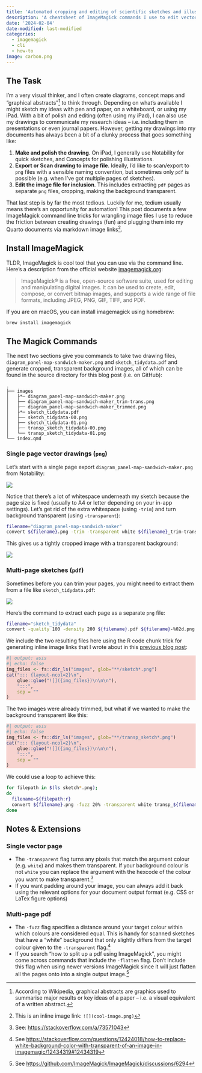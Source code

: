 ```yaml
---
title: 'Automated cropping and editing of scientific sketches and illustrations'
description: 'A cheatsheet of ImageMagick commands I use to edit vector drawings from my iPad for inclusion in (Quarto markdown) documents, presentations and webpages'
date: '2024-02-04'
date-modified: last-modified
categories:
  - imagemagick
  - cli
  - how-to
image: carbon.png
---
```


<!-- https://carbon.now.sh/?bg=rgba%28255%2C255%2C255%2C1%29&t=blackboard&wt=none&l=application%2Fx-sh&width=320&ds=false&dsyoff=20px&dsblur=68px&wc=true&wa=false&pv=69px&ph=55px&ln=false&fl=1&fm=Hack&fs=14px&lh=133%25&si=false&es=2x&wm=false&code=convert%2520input.png%2520-trim%2520-transparent%2520-fuzz%2520output.png -->

## The Task

I'm a very visual thinker, and I often create diagrams, concept maps and "graphical abstracts"[^1] to think through. Depending on what's available I might sketch my ideas with pen and paper, on a whiteboard, or using my iPad. With a bit of polish and editing (often using my iPad), I can also use my drawings to communicate my research ideas -- i.e. including them in presentations or even journal papers. However, getting my drawings into my documents has always been a bit of a clunky process that goes something like:

1. **Make and polish the drawing**. On iPad, I generally use Notability for quick sketches, and Concepts for polishing illustrations.
2. **Export or Scan drawing to image file**. Ideally, I'd like to scan/export to `png` files with a sensible naming convention, but sometimes only `pdf` is possible (e.g. when I've got multiple pages of sketches).
3. **Edit the image file for inclusion**. This includes extracting `pdf` pages as separate `png` files, cropping, making the background transparent.

[^1]: According to Wikipedia, graphical abstracts are graphics used to summarise major results or key ideas of a paper -- i.e. a visual equivalent of a written abstract.

That last step is by far the most tedious. Luckily for me, tedium usually means there's an opportunity for automation! This post documents a few ImageMagick command line tricks for wrangling image files I use to reduce the friction between creating drawings (fun) and plugging them into my Quarto documents via markdown image links[^2].

[^2]: This is an inline image link: `![](cool-image.png)`

## Install ImageMagick

TLDR, ImageMagick is cool tool that you can use via the command line. Here's a description from the official website [imagemagick.org](https://imagemagick.org/):

> ImageMagick® is a free, open-source software suite, used for editing and manipulating digital images. It can be used to create, edit, compose, or convert bitmap images, and supports a wide range of file formats, including JPEG, PNG, GIF, TIFF, and PDF.

If you are on macOS, you can install imagemagick using homebrew:

```bash
brew install imagemagick
```

## The Magick Commands

The next two sections give you commands to take two drawing files, `diagram_panel-map-sandwich-maker.png` and `sketch_tidydata.pdf` and generate cropped, transparent background images, all of which can be found in the source directory for this blog post (i.e. on GitHub):
```terminal
.
├── images
│   ├*─ diagram_panel-map-sandwich-maker.png
│   ├── diagram_panel-map-sandwich-maker_trim-trans.png
│   ├── diagram_panel-map-sandwich-maker_trimmed.png
│   ├*─ sketch_tidydata.pdf
│   ├── sketch_tidydata-00.png
│   ├── sketch_tidydata-01.png
│   ├── transp_sketch_tidydata-00.png
│   └── transp_sketch_tidydata-01.png
└── index.qmd
```

### Single page vector drawings (`png`)

Let's start with a single page export `diagram_panel-map-sandwich-maker.png` from Notability:

![](images/diagram_panel-map-sandwich-maker.png)

Notice that there's a lot of whitespace underneath my sketch because the page size is fixed (usually to A4 or letter depending on your in-app settings). Let's get rid of the extra whitespace (using `-trim`) and turn background transparent (using `-transparent`):

```.zsh
filename="diagram_panel-map-sandwich-maker"
convert ${filename}.png -trim -transparent white ${filename}_trim-trans.png
```

This gives us a tightly cropped image with a transparent background:

![](images/diagram_panel-map-sandwich-maker_trim-trans.png)

### Multi-page sketches (`pdf`)

Sometimes before you can trim your pages, you might need to extract them from a file like `sketch_tidydata.pdf`:

![](images/screenshot-pdf-viewer.png)

Here's the command to extract each page as a separate `png` file:

```.zsh
filename="sketch_tidydata"
convert -quality 100 -density 200 ${filename}.pdf ${filename}-%02d.png
```

We include the two resulting files here using the R code chunk trick for generating inline image links that I wrote about in this [previous blog post](https://www.cynthiahqy.com/posts/layout-folder-images/):

:::{style="background-color: #f7d3cf;"}
```r
#| output: asis
#| echo: false
img_files <- fs::dir_ls("images", glob="**/sketch*.png")
cat("::: {layout-ncol=2}\n",
    glue::glue("![]({img_files})\n\n\n"),
    ":::",
    sep = ""
)
```
:::

The two images were already trimmed, but what if we wanted to make the background transparent like this:

:::{style="background-color: #f7d3cf;"}
```r
#| output: asis
#| echo: false
img_files <- fs::dir_ls("images", glob="**/transp_sketch*.png")
cat("::: {layout-ncol=2}\n",
    glue::glue("![]({img_files})\n\n\n"),
    ":::",
    sep = ""
)
```
:::

We could use a loop to achieve this:

```.zsh
for filepath in $(ls sketch*.png);
do
  filename=${filepath:r}
  convert ${filename}.png -fuzz 20% -transparent white transp_${filename}.png;
done
```

## Notes & Extensions

### Single vector page
- The `-transparent` flag turns any pixels that match the argument colour (e.g. `white`) and makes them transparent. If your background colour is not `white` you can replace the argument with the hexcode of the colour you want to make transparent.^[See: <https://stackoverflow.com/a/73571043>]
- If you want padding around your image, you can always add it back using the relevant options for your document output format (e.g. CSS or LaTex figure options)

### Multi-page pdf

- The `-fuzz` flag specifies a distance around your target colour within which colours are considered equal. This is handy for scanned sketches that have a "white" background that only slightly differs from the target colour given to the `-transparent` flag.^[See <https://stackoverflow.com/questions/12424018/how-to-replace-white-background-color-with-transparent-of-an-image-in-imagemagic/12434319#12434319>]
- If you search "how to split up a pdf using ImageMagick", you might come across commands that include the `-flatten` flag. Don't include this flag when using newer versions ImageMagick since it will just flatten all the pages onto into a single output image.^[See <https://github.com/ImageMagick/ImageMagick/discussions/6294>]